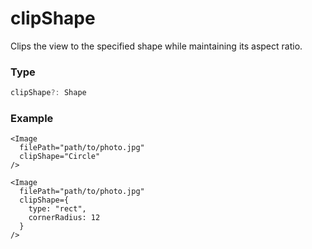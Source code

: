 # clipShape 

Clips the view to the specified shape while maintaining its aspect ratio.

### Type

```ts
clipShape?: Shape
```

### Example

```tsx
<Image 
  filePath="path/to/photo.jpg"
  clipShape="Circle"
/>

<Image 
  filePath="path/to/photo.jpg"
  clipShape={
    type: "rect",
    cornerRadius: 12
  }
/>
```

